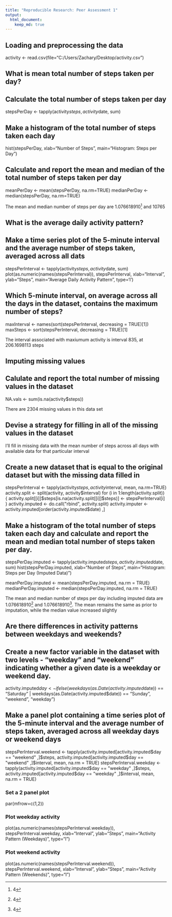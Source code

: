 ```yaml
---
title: "Reproducible Research: Peer Assessment 1"
output: 
  html_document:
    keep_md: true
---
```



## Loading and preprocessing the data
activity <- read.csv(file="C:/Users/Zachary/Desktop/activity.csv")


## What is mean total number of steps taken per day?
## Calculate the total number of steps taken per day
stepsPerDay <- tapply(activity$steps, activity$date, sum)

## Make a histogram of the total number of steps taken each day
hist(stepsPerDay, xlab="Number of Steps", main="Histogram: Steps per Day")

## Calculate and report the mean and median of the total number of steps taken per day
meanPerDay <- mean(stepsPerDay, na.rm=TRUE)
medianPerDay <- median(stepsPerDay, na.rm=TRUE)

The mean and median number of steps per day are 1.076618910^[4] and 10765 


## What is the average daily activity pattern?
## Make a time series plot of the 5-minute interval and the average number of steps taken, averaged across all dats
stepsPerInterval <- tapply(activity$steps, activity$date, sum)
plot(as.numeric(names(stepsPerInterval)), stepsPerInterval, xlab="Interval", ylab="Steps", main="Average Daily Activity Pattern", type='l')

## Which 5-minute interval, on average across all the days in the dataset, contains the maximum number of steps?
maxInterval <- names(sort(stepsPerInterval, decreasing = TRUE)[1])
maxSteps <- sort(stepsPerInterval, decreasing = TRUE)[1]

The interval associated with maxiumum activity is interval 835, at 206.1698113 steps

## Imputing missing values

## Calulate and report the total number of missing values in the dataset
NA.vals <- sum(is.na(activity$steps))

There are 2304 missing values in this data set

## Devise a strategy for filling in all of the missing values in the dataset

I'll fill in missing data with the mean number of steps across all days with available data for that particular interval

## Create a new dataset that is equal to the original dataset but with the missing data filled in
stepsPerInterval <- tapply(activity$steps, activity$interval, mean, na.rm=TRUE)
activity.split <- split(activity, activity$interval)
for (i in 1:length(activity.split)) {
     activity.split[[i]]$steps[is.na(activity.split[[i]]$steps)] <- stepsPerInterval[i]
    }
activity.imputed <- do.call("rbind", activity.split)
activity.imputer <- activity.imputed[order(activity.imputed$date) ,]

## Make a histogram of the total number of steps taken each day and calculate and report the mean and median total number of steps taken per day.
stepsPerDay.imputed <- tapply(activity.imputed$steps, activity.imputed$date, sum)
hist(stepsPerDay.imputed, xlab="Number of Steps", main="Histogram: Steps per Day (Imputed Data)")

meanPerDay.imputed <- mean(stepsPerDay.imputed, na.rm = TRUE)
medianPerDay.imputed <- median(stepsPerDay.imputed, na.rm = TRUE)

The mean and median number of steps per day including imputed data are 1.076618910^[4] and 1.076618910^[4]. The mean remains the 
same as prior to imputation, while the median value increased slightly


## Are there differences in activity patterns between weekdays and weekends?

## Create a new factor variable in the dataset with two levels - "weekday" and "weekend" indicating whether a given date is a weekday or weekend day.
activity.imputed$day <- ifelse(weekdays(as.Date(activity.imputed$date)) == "Saturday" | weekdays(as.Date(activity.imputed$date)) == "Sunday", "weekend", "weekday")

## Make a panel plot containing a time series plot of the 5-minute interval and the average number of steps taken, averaged across all weekday days or weekend days
stepsPerInterval.weekend <- tapply(activity.imputed[activity.imputed$day == "weekend" ,]$steps, activity.imputed[activity.imputed$day == "weekend" ,]$interval, mean, na.rm = TRUE)
stepsPerInterval.weekday <- tapply(activity.imputed[activity.imputed$day == "weekday" ,]$steps, activity.imputed[activity.imputed$day == "weekday" ,]$interval, mean, na.rm = TRUE)

### Set a 2 panel plot
par(mfrow=c(1,2))

### Plot weekday activity
plot(as.numeric(names(stepsPerInterval.weekday)), stepsPerInterval.weekday, xlab="Interval", ylab="Steps", main="Activity Pattern (Weekdays)", type="l")

### Plot weekend activity
plot(as.numeric(names(stepsPerInterval.weekend)), stepsPerInterval.weekend, xlab="Interval", ylab="Steps", main="Activity Pattern (Weekends)", type="l")
